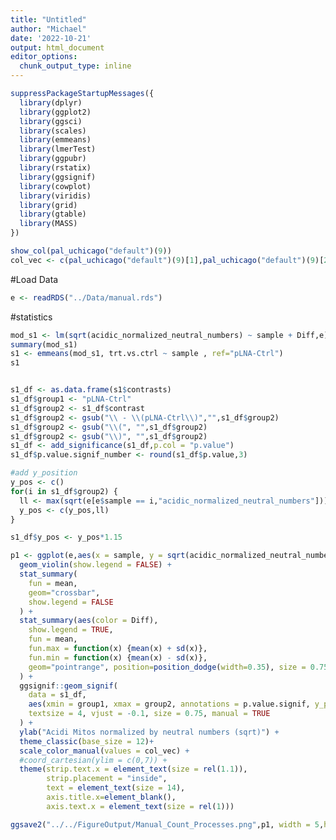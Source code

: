 ---
title: "Untitled"
author: "Michael"
date: '2022-10-21'
output: html_document
editor_options: 
  chunk_output_type: inline
---



```{r}
suppressPackageStartupMessages({
  library(dplyr)
  library(ggplot2)
  library(ggsci)
  library(scales)
  library(emmeans)
  library(lmerTest)
  library(ggpubr)
  library(rstatix)
  library(ggsignif)
  library(cowplot)
  library(viridis)
  library(grid)
  library(gtable)
  library(MASS)
})
```

```{r}
show_col(pal_uchicago("default")(9))
col_vec <- c(pal_uchicago("default")(9)[1],pal_uchicago("default")(9)[2],pal_uchicago("default")(9)[3],pal_uchicago("default")(9)[5])
```



#Load Data
```{r}
e <- readRDS("../Data/manual.rds")
```


#statistics
```{r}
mod_s1 <- lm(sqrt(acidic_normalized_neutral_numbers) ~ sample + Diff,e)
summary(mod_s1)
s1 <- emmeans(mod_s1, trt.vs.ctrl ~ sample , ref="pLNA-Ctrl")
s1


s1_df <- as.data.frame(s1$contrasts)
s1_df$group1 <- "pLNA-Ctrl"
s1_df$group2 <- s1_df$contrast
s1_df$group2 <- gsub("\\ - \\(pLNA-Ctrl\\)","",s1_df$group2)
s1_df$group2 <- gsub("\\(", "",s1_df$group2)
s1_df$group2 <- gsub("\\)", "",s1_df$group2)
s1_df <- add_significance(s1_df,p.col = "p.value")
s1_df$p.value.signif_number <- round(s1_df$p.value,3)

#add y_position
y_pos <- c()
for(i in s1_df$group2) {
  ll <- max(sqrt(e[e$sample == i,"acidic_normalized_neutral_numbers"]))
  y_pos <- c(y_pos,ll)
}

s1_df$y_pos <- y_pos*1.15
```


```{r}
p1 <- ggplot(e,aes(x = sample, y = sqrt(acidic_normalized_neutral_numbers))) +
  geom_violin(show.legend = FALSE) +
  stat_summary(
    fun = mean,
    geom="crossbar",
    show.legend = FALSE
  ) +
  stat_summary(aes(color = Diff),
    show.legend = TRUE,
    fun = mean,
    fun.max = function(x) {mean(x) + sd(x)},
    fun.min = function(x) {mean(x) - sd(x)},
    geom="pointrange", position=position_dodge(width=0.35), size = 0.75
  ) +
  ggsignif::geom_signif(
    data = s1_df,
    aes(xmin = group1, xmax = group2, annotations = p.value.signif, y_position = y_pos),
    textsize = 4, vjust = -0.1, size = 0.75, manual = TRUE
  ) +
  ylab("Acidi Mitos normalized by neutral numbers (sqrt)") +
  theme_classic(base_size = 12)+
  scale_color_manual(values = col_vec) +
  #coord_cartesian(ylim = c(0,7)) +
  theme(strip.text.x = element_text(size = rel(1.1)),
        strip.placement = "inside",
        text = element_text(size = 14),
        axis.title.x=element_blank(),
        axis.text.x = element_text(size = rel(1)))

ggsave2("../../FigureOutput/Manual_Count_Processes.png",p1, width = 5,height = 4.5, bg = "white")
```





